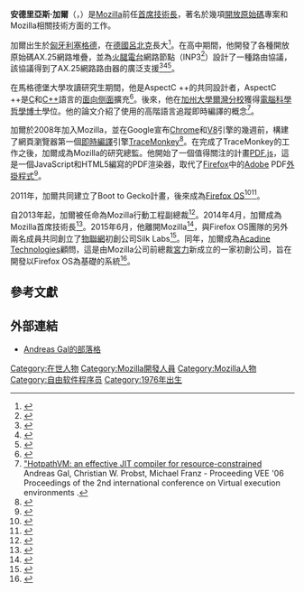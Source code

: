 {{noteTA
|G1=IT
|1=zh-hans:吕贝克;zh-hant:呂貝克;zh-tw:呂北克;
|2=zh-hans:计算机科学; zh-hant:電腦科學;
|3=zh-hans:加利福尼亚大学; zh-hant:加州大學;
|4=zh-hans:欧文; zh-hant:爾灣;
|5=zh-hans:移动工程; zh-hant:行動工程;
}}
{{Infobox person
|name        = 安德里亞斯·加爾
|image       = File:Andreas Gal.jpg
|caption     = 
|birth_date  = {{Birth year and age|1976}}<ref name="telekom"/>
|birth_place = [[匈牙利|匈牙利]][[塞格德|塞格德]]<ref name="telekom"/>
|other_names = 
|known_for   = 
|occupation  = 
|nationality = [[德國|德國]]
|website     = {{URL|http://andreasgal.com/}}
}}

'''安德里亞斯·加爾'''（{{lang-en|'''Andreas Gal'''}}，{{bd|1976年}}）是[[Mozilla|Mozilla]]前任[[首席技術長|首席技術長]]，著名於幾項[[開放原始碼|開放原始碼]]專案和Mozilla相關技術方面的工作。

加爾出生於[[匈牙利|匈牙利]][[塞格德|塞格德]]，在[[德國|德國]][[呂北克|呂北克]]長大<ref name="telekom">{{cite web|title=Andreas Gal - Der Freiheitskämpfer|url=http://dreisechsnull.telekom.de/mozilla-forschungschef-andreas-gal-der-freiheitskmpfer/|accessdate=26 April 2014|author=Iris Quirin|language=de|deadurl=yes|archiveurl=https://archive.is/20140426231223/http://dreisechsnull.telekom.de/mozilla-forschungschef-andreas-gal-der-freiheitskmpfer/|archivedate=2014年4月26日}}</ref>。在高中期間，他開發了各種開放原始碼AX.25網路堆疊，並為[[業餘無線電|火腿電台]]網路節點（INP3<ref>{{cite web |url=http://nordlink.dyndns.org/cms/index.php?id=27 |archive-url=https://archive.is/20130414142300/http://nordlink.dyndns.org/cms/index.php?id=27 |dead-url=yes |archive-date=2013-04-14 |title=Inter Node Protocol 3 |access-date=2017-12-01 }}</ref>）設計了一種路由協議，該協議得到了AX.25網路路由器的廣泛支援<ref>{{cite web|url=http://he.fi/archive/linux-hams/200110/0032.html|title=INP3 support for Linux|deadurl=yes|archiveurl=https://web.archive.org/web/20141124213729/http://he.fi/archive/linux-hams/200110/0032.html|archivedate=2014-11-24|access-date=2017-12-01}}</ref><ref>{{cite web|url=http://www.langelaar.net/projects/jnos2/news/|title=JNOS news|deadurl=yes|archiveurl=https://web.archive.org/web/20140427044607/http://www.langelaar.net/projects/jnos2/news/|archivedate=2014年4月27日|df=|access-date=2017年12月1日}}</ref><ref>{{cite web|url=http://www.swiss-artg.ch/xnet/pdf/intern.pdf|title=(X)Net user manual|deadurl=yes|archiveurl=https://web.archive.org/web/20071019194831/http://www.swiss-artg.ch/xnet/pdf/intern.pdf|archivedate=2007-10-19|access-date=2017-12-01}}</ref>。

在馬格德堡大學攻讀研究生期間，他是AspectC ++的共同設計者，AspectC ++是[[C語言|C]]和[[C++|C++]]語言的[[面向侧面的程序设计|面向侧面]]擴充<ref>{{cite web|url=https://www.academia.edu/267150/AspectC_Language_Proposal_and_Prototype_Implementation|title=AspectC++: Language Proposal and Prototype Implementation|access-date=2017-12-01|archive-date=2013-04-09|archive-url=https://archive.is/20130409230828/http://www.academia.edu/267150/AspectC_Language_Proposal_and_Prototype_Implementation|dead-url=yes}}</ref>。後來，他在[[加州大學爾灣分校|加州大學爾灣分校]]獲得[[電腦科學|電腦科學]][[哲學博士|哲學博士]]學位。他的論文介紹了使用{{link-en|追蹤樹|Trace tree}}的高階語言追蹤即時編譯的概念<ref>[http://static.usenix.org/events/vee06/full_papers/p144-gal.pdf "HotpathVM: an effective JIT compiler for resource-constrained] {{Wayback|url=http://static.usenix.org/events/vee06/full_papers/p144-gal.pdf |date=20210206134149 }}
Andreas Gal, Christian W. Probst, Michael Franz - Proceeding VEE '06 Proceedings of the 2nd international conference on Virtual execution environments
{{DOI|10.1145/1134760.1134780}}.</ref>。

加爾於2008年加入Mozilla，並在Google宣布[[Google_Chrome|Chrome]]和[[V8_(JavaScript引擎)|V8]]引擎的幾週前，構建了網頁瀏覽器第一個[[即時編譯|即時編譯]]引擎[[TraceMonkey|TraceMonkey]]<ref>{{cite web|url=https://brendaneich.com/2008/08/tracemonkey-javascript-lightspeed/|title=TraceMonkey: JavaScript Lightspeed|access-date=2014-10-05|archive-date=2015-12-04|archive-url=https://web.archive.org/web/20151204091540/https://brendaneich.com/2008/08/tracemonkey-javascript-lightspeed/|dead-url=no}}</ref>。在完成了TraceMonkey的工作之後，加爾成為Mozilla的研究總監。他開始了一個值得關注的計畫[[PDF.js|PDF.js]]，這是一個JavaScript和HTML5編寫的PDF渲染器，取代了[[Firefox|Firefox]]中的[[Adobe|Adobe]] PDF[[外掛程式|外掛程式]]<ref>{{cite web|url=http://www.webpronews.com/mozilla-kills-the-pdf-plugin-in-firefox-19-2013-01|title=Mozilla Kills The PDF Plugin In Firefox 19|access-date=2014-12-04|archive-url=https://web.archive.org/web/20141126045520/http://www.webpronews.com/mozilla-kills-the-pdf-plugin-in-firefox-19-2013-01|archive-date=2014-11-26|dead-url=yes}}</ref>。

2011年，加爾共同建立了Boot to Gecko計畫，後來成為[[Firefox_OS|Firefox OS]]<ref>{{cite mailing list |last = Gal |first = Andreas |title = Booting to the web |mailinglist = mozilla.dev.platform |date = 2011-07-25 |url = http://groups.google.com/group/mozilla.dev.platform/browse_thread/thread/7668a9d46a43e482?pli=1 |accessdate = 2011-11-20 |archive-date = 2013-05-10 |archive-url = https://web.archive.org/web/20130510191212/http://groups.google.com/group/mozilla.dev.platform/browse_thread/thread/7668a9d46a43e482?pli=1 |dead-url = no }}</ref><ref>{{cite news|url=http://www.latimes.com/business/technology/la-fi-tn-firefox-os-summer-twitter-sony-20130226,0,5519806.story|title=Firefox OS to launch this summer; big phone makers pledge support|work=Los Angeles Times|first=Salvador|last=Rodriguez|date=2013-02-26|accessdate=2015-01-31|archive-date=2013-03-07|archive-url=https://web.archive.org/web/20130307010848/http://www.latimes.com/business/technology/la-fi-tn-firefox-os-summer-twitter-sony-20130226,0,5519806.story|dead-url=no}}</ref>。

自2013年起，加爾被任命為Mozilla行動工程副總裁<ref>{{cite web|url=http://www.linkedin.com/in/andreasgal|title=Andreas Gal's Linkedin page}}</ref>。2014年4月，加爾成為Mozilla首席技術長<ref>{{cite web|url=https://blog.mozilla.org/blog/2014/04/24/mozilla-cto-andreas-gal/|title=Mozilla CTO: Andreas Gal|access-date=2014-10-05|archive-date=2020-11-12|archive-url=https://web.archive.org/web/20201112023726/https://blog.mozilla.org/blog/2014/04/24/mozilla-cto-andreas-gal/|dead-url=no}}</ref>。2015年6月，他離開Mozilla<ref>{{Cite web|title = New Adventure|url = http://andreasgal.com/2015/06/05/new-adventure/|website = Andreas Gal|accessdate = 2015-06-05|archive-date = 2015-06-05|archive-url = https://web.archive.org/web/20150605231819/http://andreasgal.com/2015/06/05/new-adventure/|dead-url = no}}</ref>，與Firefox OS團隊的另外兩名成員共同創立了[[物聯網|物聯網]]初創公司Silk Labs<ref>{{Cite web |title = Mozilla CTO Andreas Gal Leaving for IoT Startup |url = http://www.internetnews.com/blog/skerner/mozilla-cto-andreas-gal-leaving-for-iot-startup.html |publisher = InternetNews |accessdate = 2015-06-05 |archive-date = 2020-11-25 |archive-url = https://web.archive.org/web/20201125231934/http://www.internetnews.com/blog/skerner/mozilla-cto-andreas-gal-leaving-for-iot-startup.html |dead-url = no }}</ref>。同年，加爾成為[[Acadine_Technologies|Acadine Technologies]]顧問，這是由Mozilla公司前總裁[[宮力|宮力]]新成立的一家初創公司，旨在開發以Firefox OS為基礎的系統<ref name="torch">{{Cite web|url = http://www.cnet.com/news/startup-acadine-picks-up-the-torch-for-mozillas-troubled-firefox-os/|title = Startup picks up the torch for troubled Firefox OS|last = Shankland|first = Stephen|date = 2015-12-10|website = CNET|accessdate = 2015-12-12|archive-date = 2018-07-17|archive-url = https://web.archive.org/web/20180717153518/https://www.cnet.com/news/startup-acadine-picks-up-the-torch-for-mozillas-troubled-firefox-os/|dead-url = no}}</ref>。

== 參考文獻 ==
{{reflist}}

==外部連結==
* [http://andreasgal.com/ Andreas Gal的部落格] {{Wayback|url=http://andreasgal.com/ |date=20130302153721 }}
[[Category:在世人物|Category:在世人物]]
[[Category:Mozilla開發人員|Category:Mozilla開發人員]]
[[Category:Mozilla人物|Category:Mozilla人物]]
[[Category:自由软件程序员|Category:自由软件程序员]]
[[Category:1976年出生|Category:1976年出生]]